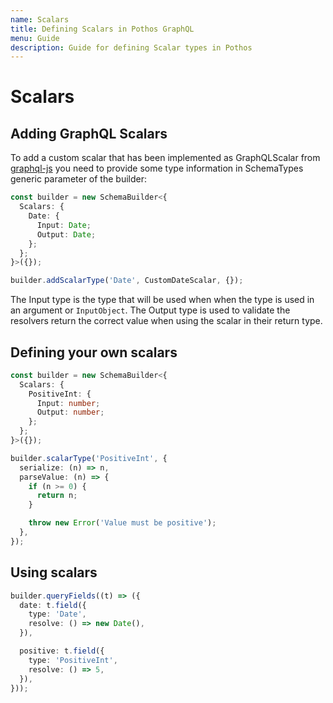 ```yaml
---
name: Scalars
title: Defining Scalars in Pothos GraphQL
menu: Guide
description: Guide for defining Scalar types in Pothos
---
```






# Scalars

## Adding GraphQL Scalars

To add a custom scalar that has been implemented as GraphQLScalar from
[graphql-js](https://github.com/graphql/graphql-js) you need to provide some type information in
SchemaTypes generic parameter of the builder:

```typescript
const builder = new SchemaBuilder<{
  Scalars: {
    Date: {
      Input: Date;
      Output: Date;
    };
  };
}>({});

builder.addScalarType('Date', CustomDateScalar, {});
```

The Input type is the type that will be used when when the type is used in an argument or
`InputObject`. The Output type is used to validate the resolvers return the correct value when using
the scalar in their return type.

## Defining your own scalars

```typescript
const builder = new SchemaBuilder<{
  Scalars: {
    PositiveInt: {
      Input: number;
      Output: number;
    };
  };
}>({});

builder.scalarType('PositiveInt', {
  serialize: (n) => n,
  parseValue: (n) => {
    if (n >= 0) {
      return n;
    }

    throw new Error('Value must be positive');
  },
});
```

## Using scalars

```typescript
builder.queryFields((t) => ({
  date: t.field({
    type: 'Date',
    resolve: () => new Date(),
  }),

  positive: t.field({
    type: 'PositiveInt',
    resolve: () => 5,
  }),
}));
```
